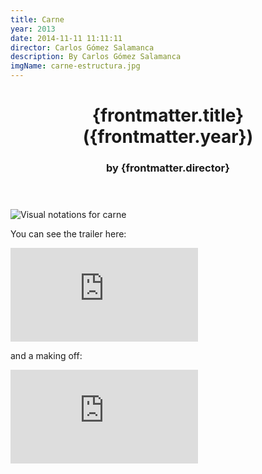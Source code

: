 ```yaml
---
title: Carne
year: 2013
date: 2014-11-11 11:11:11
director: Carlos Gómez Salamanca
description: By Carlos Gómez Salamanca
imgName: carne-estructura.jpg
---
```



<Plantilla title={frontmatter.title} slug='a-chairy-tale' director={frontmatter.director} year={frontmatter.year} videos={frontmatter.videos} poster={frontmatter.poster}>
<main class="with-nav single-notations regular-view">
<header>
  <h1 class="film-title">{frontmatter.title} ({frontmatter.year})</h1>
  <h3 class="film-director">by {frontmatter.director}</h3>
</header>

<Image src={estructura} alt="Visual notations for carne" />

You can see the trailer here:

<iframe
  src="https://player.vimeo.com/video/76011583?badge=0&amp;autopause=0&amp;player_id=0&amp;app_id=58479"
  frameborder="0"
  allow="autoplay; fullscreen; picture-in-picture; clipboard-write"
  title="CARNE trailer"
></iframe>

and a making off:

<iframe
  src="https://player.vimeo.com/video/100648049?badge=0&amp;autopause=0&amp;player_id=0&amp;app_id=58479"
  frameborder="0"
  allow="autoplay; fullscreen; picture-in-picture; clipboard-write"
  title="CARNE makingOFF"
></iframe>

<script src="https://player.vimeo.com/api/player.js"></script>

</main>
</Plantilla>
